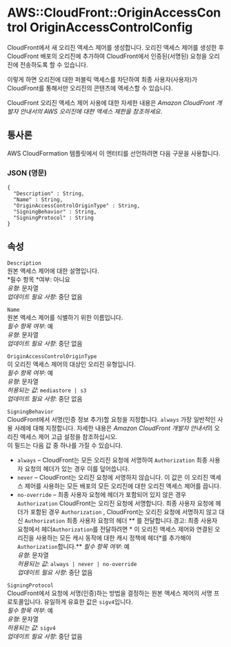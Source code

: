 # AWS::CloudFront::OriginAccessControl OriginAccessControlConfig

CloudFront에서 새 오리진 액세스 제어를 생성합니다. 오리진 액세스 제어를 생성한 후 CloudFront 배포의 오리진에 추가하여 CloudFront에서 인증된(서명된) 요청을 오리진에 전송하도록 할 수 있습니다.

이렇게 하면 오리진에 대한 퍼블릭 액세스를 차단하여 최종 사용자(사용자)가 CloudFront를 통해서만 오리진의 콘텐츠에 액세스할 수 있습니다.

CloudFront 오리진 액세스 제어 사용에 대한 자세한 내용은 _Amazon CloudFront 개발자 안내서의 AWS 오리진에 대한 액세스 제한을 참조하세요_.

## 통사론

AWS CloudFormation 템플릿에서 이 엔터티를 선언하려면 다음 구문을 사용합니다.

### JSON (영문)

```
{
  "Description" : String,
  "Name" : String,
  "OriginAccessControlOriginType" : String,
  "SigningBehavior" : String,
  "SigningProtocol" : String
}
```

## 속성

`Description`  
원본 액세스 제어에 대한 설명입니다.  
*필수 항목 *여부: 아니요  
_유형_: 문자열  
_업데이트 필요 사항_: 중단 없음

`Name`  
원본 액세스 제어를 식별하기 위한 이름입니다.  
_필수 항목 여부_: 예  
_유형_: 문자열  
_업데이트 필요 사항_: 중단 없음

`OriginAccessControlOriginType`  
이 오리진 액세스 제어의 대상인 오리진 유형입니다.  
_필수 항목 여부_: 예  
_유형_: 문자열  
_허용되는 값_: `mediastore | s3`  
_업데이트 필요 사항_: 중단 없음

`SigningBehavior`  
CloudFront에서 서명(인증 정보 추가)할 요청을 지정합니다. `always` 가장 일반적인 사용 사례에 대해 지정합니다. 자세한 내용은 *Amazon CloudFront 개발자 안내서*의 오리진 액세스 제어 고급 설정을 참조하십시오.  
이 필드는 다음 값 중 하나를 가질 수 있습니다.

- `always` – CloudFront는 모든 오리진 요청에 서명하여 `Authorization` 최종 사용자 요청의 헤더가 있는 경우 이를 덮어씁니다.
- `never` – CloudFront는 오리진 요청에 서명하지 않습니다. 이 값은 이 오리진 액세스 제어를 사용하는 모든 배포의 모든 오리진에 대한 오리진 액세스 제어를 끕니다.
- `no-override` – 최종 사용자 요청에 헤더가 포함되어 있지 않은 경우 `Authorization` CloudFront는 오리진 요청에 서명합니다. 최종 사용자 요청에 헤더가 포함된 경우 `Authorization` , CloudFront는 오리진 요청에 서명하지 않고 대신 `Authorization` 최종 사용자 요청의 헤더 ** 를 전달합니다.경고: 최종 사용자 요청에서 헤더`Authorization`를 전달하려면 * 이 오리진 액세스 제어와 연결된 오리진을 사용하는 모든 캐시 동작에 대한 캐시 정책에 헤더*를 추가해야 `Authorization`합니다.**
  _필수 항목 여부_: 예  
  _유형_: 문자열  
  _허용되는 값_: `always | never | no-override`  
  _업데이트 필요 사항_: 중단 없음

`SigningProtocol`  
CloudFront에서 요청에 서명(인증)하는 방법을 결정하는 원본 액세스 제어의 서명 프로토콜입니다. 유일하게 유효한 값은 `sigv4`입니다.  
_필수 항목 여부_: 예  
_유형_: 문자열  
_허용되는 값_: `sigv4`  
_업데이트 필요 사항_: 중단 없음
